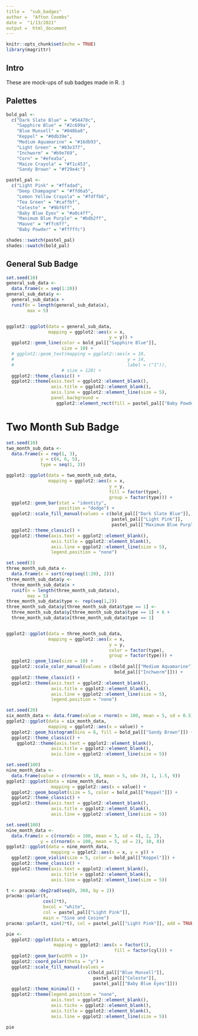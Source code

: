 ```yaml
---
title =  "sub_badges"
author =  "Afton Coombs"
date =  "1/13/2021"
output =  html_document
---
```


```r
knitr::opts_chunk$set(echo = TRUE)
library(magrittr)
```

## Intro
These are mock-ups of sub badges made in R. :)

## Palettes
```r
bold_pal <-
  c("Dark Slate Blue" = "#54478c",
    "Sapphire Blue" = "#2c699a",
    "Blue Munsell" = "#048ba8",
    "Keppel" = "#0db39e",
    "Medium Aquamarine" = "#16db93",
    "Light Green" = "#83e377",
    "Inchworm" = "#b9e769",
    "Corn" = "#efea5a",
    "Maize Crayola" = "#f1c453",
    "Sandy Brown" = "#f29e4c")

pastel_pal <-
  c("Light Pink" = "#ffadad",
    "Deep Champagne" = "#ffd6a5",
    "Lemon Yellow Crayola" = "#fdffb6",
    "Tea Green" = "#caffbf",
    "Celeste" = "#9bf6ff",
    "Baby Blue Eyes" = "#a0c4ff",
    "Maximum Blue Purple" = "#bdb2ff",
    "Mauve" = "#ffc6ff",
    "Baby Powder" = "#fffffc")

shades::swatch(pastel_pal)
shades::swatch(bold_pal)
```

## General Sub Badge
```r
set.seed(10)
general_sub_data <-
  data.frame(x = seq(1:20))
general_sub_data$y <- 
  general_sub_data$x + 
  runif(n = length(general_sub_data$x),
        max = 5)


ggplot2::ggplot(data = general_sub_data,
                mapping = ggplot2::aes(x = x, 
                                       y = y)) +
  ggplot2::geom_line(color = bold_pal[["Sapphire Blue"]],
                     size = 10) +
  # ggplot2::geom_text(mapping = ggplot2::aes(x = 10,
  #                                           y = 14,
  #                                           label = ("1")),
                     # size = 120) +
  ggplot2::theme_classic() +
  ggplot2::theme(axis.text = ggplot2::element_blank(),
                 axis.title = ggplot2::element_blank(),
                 axis.line = ggplot2::element_line(size = 5),
                 panel.background = 
                   ggplot2::element_rect(fill = pastel_pal[["Baby Powder"]]))
```

# Two Month Sub Badge
```r
set.seed(10)
two_month_sub_data <-
  data.frame(x = rep(1, 3),
             y = c(4, 6, 5),
             type = seq(1, 3))

ggplot2::ggplot(data = two_month_sub_data,
                mapping = ggplot2::aes(x = x, 
                                       y = y, 
                                       fill = factor(type), 
                                       group = factor(type))) +
  ggplot2::geom_bar(stat = "identity",
                    position = "dodge") +
  ggplot2::scale_fill_manual(values = c(bold_pal[["Dark Slate Blue"]],
                                        pastel_pal[["Light Pink"]],
                                        pastel_pal[["Maximum Blue Purple"]])) +
  ggplot2::theme_classic() +
  ggplot2::theme(axis.text = ggplot2::element_blank(),
                 axis.title = ggplot2::element_blank(),
                 axis.line = ggplot2::element_line(size = 5),
                 legend.position = "none")
```

```r
set.seed(3)
three_month_sub_data <-
  data.frame(x = sort(rep(seq(1:20), 2)))
three_month_sub_data$y <- 
  three_month_sub_data$x + 
  runif(n = length(three_month_sub_data$x),
        max = 5)
three_month_sub_data$type <- rep(seq(1,2))
three_month_sub_data$y[three_month_sub_data$type == 1] <-
  three_month_sub_data$y[three_month_sub_data$type == 1] + 6 + 
  three_month_sub_data$x[three_month_sub_data$type == 1]


ggplot2::ggplot(data = three_month_sub_data,
                mapping = ggplot2::aes(x = x, 
                                       y = y,
                                       color = factor(type),
                                       group = factor(type))) +
  ggplot2::geom_line(size = 10) +
  ggplot2::scale_color_manual(values = c(bold_pal[["Medium Aquamarine"]],
                                         bold_pal[["Inchworm"]])) +
  ggplot2::theme_classic() +
  ggplot2::theme(axis.text = ggplot2::element_blank(),
                 axis.title = ggplot2::element_blank(),
                 axis.line = ggplot2::element_line(size = 5),
                 legend.position = "none")
```

```r
set.seed(20)
six_month_data <- data.frame(value = rnorm(n = 100, mean = 5, sd = 0.5))
ggplot2::ggplot(data = six_month_data,
                mapping = ggplot2::aes(x = value)) +
  ggplot2::geom_histogram(bins = 6, fill = bold_pal[["Sandy Brown"]]) +
  ggplot2::theme_classic() +
    ggplot2::theme(axis.text = ggplot2::element_blank(),
                 axis.title = ggplot2::element_blank(),
                 axis.line = ggplot2::element_line(size = 5))
```

```r
set.seed(100)
nine_month_data <- 
  data.frame(value = c(rnorm(n = 10, mean = 5, sd= 3), 1, 1.5, 9))
ggplot2::ggplot(data = nine_month_data,
                 mapping = ggplot2::aes(x = value)) +
  ggplot2::geom_boxplot(size = 5, color = bold_pal[["Keppel"]]) +
  ggplot2::theme_classic() +
  ggplot2::theme(axis.text = ggplot2::element_blank(),
                 axis.title = ggplot2::element_blank(),
                 axis.line = ggplot2::element_line(size = 5))
```

```r
set.seed(100)
nine_month_data <- 
  data.frame(x = c(rnorm(n = 100, mean = 5, sd = 4), 2, 2),
             y = c(rnorm(n = 100, mean = 5, sd = 2), 10, 0))
ggplot2::ggplot(data = nine_month_data,
                 mapping = ggplot2::aes(x = x, y = y)) +
  ggplot2::geom_violin(size = 5, color = bold_pal[["Keppel"]]) +
  ggplot2::theme_classic() +
  ggplot2::theme(axis.text = ggplot2::element_blank(),
                 axis.title = ggplot2::element_blank(),
                 axis.line = ggplot2::element_line(size = 5))
```

```r
t <- pracma::deg2rad(seq(0, 360, by = 2))
pracma::polar(t, 
              cos(2*t), 
              bxcol = "white", 
              col = pastel_pal[["Light Pink"]], 
              main = "Sine and Cosine")
pracma::polar(t, sin(2*t), col = pastel_pal[["Light Pink"]], add = TRUE) 
```

```r
pie <- 
  ggplot2::ggplot(data = mtcars, 
                  mapping = ggplot2::aes(x = factor(1), 
                                         fill = factor(cyl))) +
  ggplot2::geom_bar(width = 1)+
  ggplot2::coord_polar(theta = "y") +
  ggplot2::scale_fill_manual(values = 
                               c(bold_pal[["Blue Munsell"]],
                                 pastel_pal[["Celeste"]],
                                 pastel_pal[["Baby Blue Eyes"]]))
  ggplot2::theme_minimal() +
  ggplot2::theme(legend.position = "none",
                 axis.text = ggplot2::element_blank(),
                 axis.ticks = ggplot2::element_blank(),
                 axis.title = ggplot2::element_blank(),
                 axis.line = ggplot2::element_line(size = 5))

pie
```
